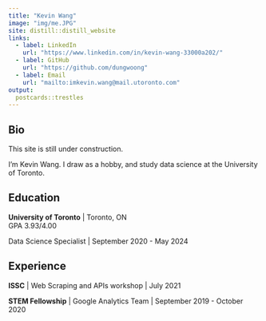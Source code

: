```yaml
---
title: "Kevin Wang"
image: "img/me.JPG"
site: distill::distill_website
links:
  - label: LinkedIn
    url: "https://www.linkedin.com/in/kevin-wang-33000a202/"
  - label: GitHub
    url: "https://github.com/dungwoong"
  - label: Email
    url: "mailto:imkevin.wang@mail.utoronto.com"
output:
  postcards::trestles
---
```

 
## Bio

This site is still under construction.

I'm Kevin Wang.
I draw as a hobby, and study data science at the University of Toronto.<br>

## Education

**University of Toronto** | Toronto, ON<br>
GPA 3.93/4.00

Data Science Specialist | September 2020 - May 2024

## Experience

**ISSC** | Web Scraping and APIs workshop | July 2021

**STEM Fellowship** | Google Analytics Team | September 2019 - October 2020
